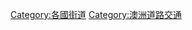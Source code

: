 {{Commons cat|Streets in Australia}}

{{DEFAULTSORT:Australia}}
[[Category:各國街道|Category:各國街道]]
[[Category:澳洲道路交通|Category:澳洲道路交通]]